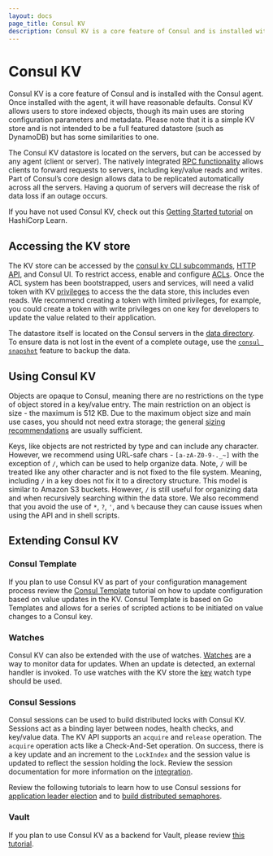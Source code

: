 ```yaml
---
layout: docs
page_title: Consul KV
description: Consul KV is a core feature of Consul and is installed with the Consul agent.
---
```


# Consul KV

Consul KV is a core feature of Consul and is installed with the Consul agent.
Once installed with the agent, it will have reasonable defaults. Consul KV allows
users to store indexed objects, though its main uses are storing configuration
parameters and metadata. Please note that it is a simple KV store and is not
intended to be a full featured datastore (such as DynamoDB) but has some
similarities to one.

The Consul KV datastore is located on the servers, but can be accessed by any
agent (client or server). The natively integrated [RPC
functionality](/docs/architecture) allows clients to forward
requests to servers, including key/value reads and writes. Part of Consul’s
core design allows data to be replicated automatically across all the servers.
Having a quorum of servers will decrease the risk of data loss if an outage
occurs.

If you have not used Consul KV, check out this [Getting Started
tutorial](https://learn.hashicorp.com/tutorials/consul/get-started-key-value-store?utm_source=consul.io&utm_medium=docs) on HashiCorp
Learn.

## Accessing the KV store

The KV store can be accessed by the [consul kv CLI
subcommands](/commands/kv), [HTTP API](/api/kv), and Consul UI.
To restrict access, enable and configure
[ACLs](https://learn.hashicorp.com/tutorials/consul/access-control-setup-production).
Once the ACL system has been bootstrapped, users and services, will need a
valid token with KV [privileges](/docs/security/acl/acl-rules#key-value-rules) to
access the the data store, this includes even reads. We recommend creating a
token with limited privileges, for example, you could create a token with write
privileges on one key for developers to update the value related to their
application.

The datastore itself is located on the Consul servers in the [data
directory](/docs/agent/config/agent-config-cli#_data_dir). To ensure data is not lost in
the event of a complete outage, use the [`consul snapshot`](/commands/snapshot/restore) feature to backup the data.

## Using Consul KV

Objects are opaque to Consul, meaning there are no restrictions on the type of
object stored in a key/value entry. The main restriction on an object is size -
the maximum is 512 KB. Due to the maximum object size and main use cases, you
should not need extra storage; the general [sizing
recommendations](/docs/agent/config/agent-config-files#kv_max_value_size)
are usually sufficient.

Keys, like objects are not restricted by type and can include any character.
However, we recommend using URL-safe chars - `[a-zA-Z0-9-._~]` with the
exception of `/`, which can be used to help organize data. Note, `/` will be
treated like any other character and is not fixed to the file system. Meaning,
including `/` in a key does not fix it to a directory structure. This model is
similar to Amazon S3 buckets. However, `/` is still useful for organizing data
and when recursively searching within the data store. We also recommend that
you avoid the use of `*`, `?`, `'`, and `%` because they can cause issues when
using the API and in shell scripts.

## Extending Consul KV

### Consul Template

If you plan to use Consul KV as part of your configuration management process
review the [Consul
Template](https://learn.hashicorp.com/tutorials/consul/consul-template)
tutorial on how to update configuration based on value updates in the KV. Consul
Template is based on Go Templates and allows for a series of scripted actions
to be initiated on value changes to a Consul key.

### Watches

Consul KV can also be extended with the use of watches.
[Watches](/docs/dynamic-app-config/watches) are a way to monitor data for updates. When
an update is detected, an external handler is invoked. To use watches with the
KV store the [key](/docs/dynamic-app-config/watches#key) watch type should be used.

### Consul Sessions

Consul sessions can be used to build distributed locks with Consul KV. Sessions
act as a binding layer between nodes, health checks, and key/value data. The KV
API supports an `acquire` and `release` operation. The `acquire` operation acts
like a Check-And-Set operation. On success, there is a key update and an
increment to the `LockIndex` and the session value is updated to reflect the
session holding the lock. Review the session documentation for more information
on the [integration](/docs/dynamic-app-config/sessions#k-v-integration).

Review the following tutorials to learn how to use Consul sessions for [application leader election](https://learn.hashicorp.com/tutorials/consul/application-leader-elections) and
to [build distributed semaphores](https://learn.hashicorp.com/tutorials/consul/distributed-semaphore).

### Vault

If you plan to use Consul KV as a backend for Vault, please review [this
tutorial](https://learn.hashicorp.com/tutorials/vault/ha-with-consul).
